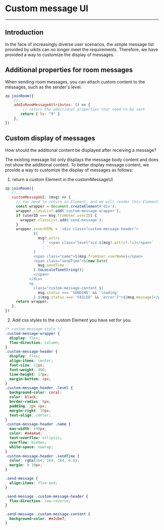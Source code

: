 # Custom message UI

- - -

## Introduction

In the face of increasingly diverse user scenarios, the simple message list provided by uikits can no longer meet the requirements. Therefore, we have provided a way to customize the display of messages.

## Additional properties for room messages

When sending room messages, you can attach custom content to the messages, such as the sender's level.
 
```javascript
zp.joinRoom({
    //...
    addInRoomMessageAttributes: () => {
        // return the additional properties that need to be sent
       return { lv: "9" }
    },
})
```

## Custom display of messages
How should the additional content be displayed after receiving a message? 

The existing message list only displays the message body content and does not show the additional content. To better display message content, we provide a way to customize the display of messages as follows:
1. return a custom Element in the customMessageUI
 ```javascript
zp.joinRoom({
    //...
    customMessageUI: (msg) => {
      // You need to return an Element, and we will render this Element in the message list.
      const wrapper = document.createElement('div');
      wrapper.classList.add('custom-message-wrapper');
      if (userID === msg.fromUser.userID) {
        wrapper.classList.add('send-message');
      }
      wrapper.innerHTML = `<div class="custom-message-header">
              ${
                msg?.attrs
                  ? `<span class="level">LV.${msg?.attrs?.lv}</span>`
                  : ''
              }
              <span class="name">${msg.fromUser.userName}</span>
              <span class="sendTime">${new Date(
                msg.sendTime
              ).toLocaleTimeString()}
              </span>
            </div>
            <p
              class="custom-message-content ${
                msg.status === 'SENDING' && 'loading'
              } ${msg.status === 'FAILED' && 'error'}">${msg.message}</p>`;
      return wrapper;
    },
})
```

2. Add css styles to the custom Element you have set for you.

```CSS
/* custom message style */
.custom-message-wrapper {
  display: flex;
  flex-direction: column;
}
.custom-message-header {
  display: flex;
  align-items: center;
  font-size: 12px;
  font-weight: 400;
  line-height: 17px;
  margin-bottom: 4px;
}
.custom-message-header .level {
  background-color: coral;
  color: black;
  border-radius: 8px;
  padding: 2px 4px;
  margin-right: 10px;
  text-align: center;
}
.custom-message-header .name {
  max-width: 198px;
  color: #a4a4a4;
  text-overflow: ellipsis;
  overflow: hidden;
  white-space: nowrap;
}
.custom-message-header .sendTime {
  color: rgba(164, 164, 164, 0.6);
  margin: 0 10px;
}

.send-message {
  align-items: flex-end;
}

.send-message .custom-message-header {
  flex-direction: row-reverse;
}

.send-message .custom-message-content {
  background-color: #e1cbe7;
}
```